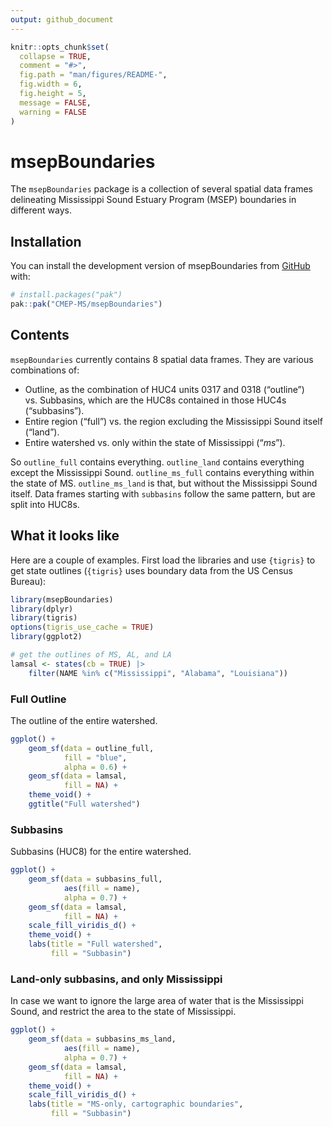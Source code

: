 ```yaml
---
output: github_document
---
```


<!-- README.md is generated from README.Rmd. Please edit that file -->

```r
knitr::opts_chunk$set(
  collapse = TRUE,
  comment = "#>",
  fig.path = "man/figures/README-",
  fig.width = 6,
  fig.height = 5,
  message = FALSE,
  warning = FALSE
)
```

# msepBoundaries

<!-- badges: start -->
<!-- badges: end -->

The `msepBoundaries` package is a collection of several spatial data frames delineating Mississippi Sound Estuary Program (MSEP) boundaries in different ways.  


## Installation

You can install the development version of msepBoundaries from [GitHub](https://github.com/) with:

``` r
# install.packages("pak")
pak::pak("CMEP-MS/msepBoundaries")
```

## Contents  

`msepBoundaries` currently contains 8 spatial data frames. They are various combinations of:  

-  Outline, as the combination of HUC4 units 0317 and 0318 ("outline") vs. Subbasins, which are the HUC8s contained in those HUC4s ("subbasins").  
-  Entire region ("full") vs. the region excluding the Mississippi Sound itself ("land").  
-  Entire watershed vs. only within the state of Mississippi ("_ms_").  

So `outline_full` contains everything. `outline_land` contains everything except the Mississippi Sound. `outline_ms_full` contains everything within the state of MS. `outline_ms_land` is that, but without the Mississippi Sound itself. Data frames starting with `subbasins` follow the same pattern, but are split into HUC8s.  

## What it looks like  

Here are a couple of examples. First load the libraries and use `{tigris}` to get state outlines (`{tigris}` uses boundary data from the US Census Bureau):  

```r
library(msepBoundaries)
library(dplyr)
library(tigris)
options(tigris_use_cache = TRUE)
library(ggplot2)

# get the outlines of MS, AL, and LA
lamsal <- states(cb = TRUE) |> 
    filter(NAME %in% c("Mississippi", "Alabama", "Louisiana"))
```

### Full Outline  

The outline of the entire watershed.  

```r
ggplot() +
    geom_sf(data = outline_full,
            fill = "blue",
            alpha = 0.6) +
    geom_sf(data = lamsal,
            fill = NA) +
    theme_void() +
    ggtitle("Full watershed")
```


### Subbasins  

Subbasins (HUC8) for the entire watershed.


```r
ggplot() +
    geom_sf(data = subbasins_full,
            aes(fill = name),
            alpha = 0.7) +
    geom_sf(data = lamsal,
            fill = NA) +
    scale_fill_viridis_d() +
    theme_void() +
    labs(title = "Full watershed",
         fill = "Subbasin")
```



### Land-only subbasins, and only Mississippi  

In case we want to ignore the large area of water that is the Mississippi Sound, and restrict the area to the state of Mississippi.  

```r
ggplot() +
    geom_sf(data = subbasins_ms_land,
            aes(fill = name),
            alpha = 0.7) +
    geom_sf(data = lamsal,
            fill = NA) +
    theme_void() +
    scale_fill_viridis_d() +
    labs(title = "MS-only, cartographic boundaries",
         fill = "Subbasin")
```

